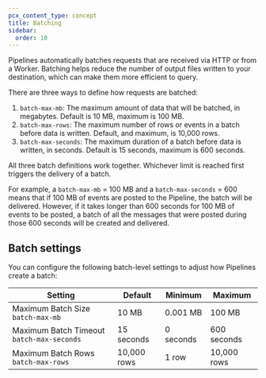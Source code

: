 ```yaml
---
pcx_content_type: concept
title: Batching
sidebar:
  order: 10
---
```


Pipelines automatically batches requests that are received via HTTP or from a Worker. Batching helps reduce the number of output files written to your destination, which can make them more efficient to query.

There are three ways to define how requests are batched:

1. `batch-max-mb`: The maximum amount of data that will be batched, in megabytes. Default is 10 MB, maximum is 100 MB.
2. `batch-max-rows`: The maximum number of rows or events in a batch before data is written. Default, and maximum, is 10,000 rows.
3. `batch-max-seconds`: The maximum duration of a batch before data is written, in seconds. Default is 15 seconds, maximum is 600 seconds.

All three batch definitions work together. Whichever limit is reached first triggers the delivery of a batch.

For example, a `batch-max-mb` = 100 MB and a `batch-max-seconds` = 600 means that if 100 MB of events are posted to the Pipeline, the batch will be delivered. However, if it takes longer than 600 seconds for 100 MB of events to be posted, a batch of all the messages that were posted during those 600 seconds will be created and delivered.

## Batch settings

You can configure the following batch-level settings to adjust how Pipelines create a batch:

| Setting                                   | Default     | Minimum   | Maximum     |
| ----------------------------------------- | ----------- | --------- | ----------- |
| Maximum Batch Size `batch-max-mb`         | 10 MB       | 0.001 MB  | 100 MB      |
| Maximum Batch Timeout `batch-max-seconds` | 15 seconds  | 0 seconds | 600 seconds |
| Maximum Batch Rows `batch-max-rows`       | 10,000 rows | 1 row     | 10,000 rows |
